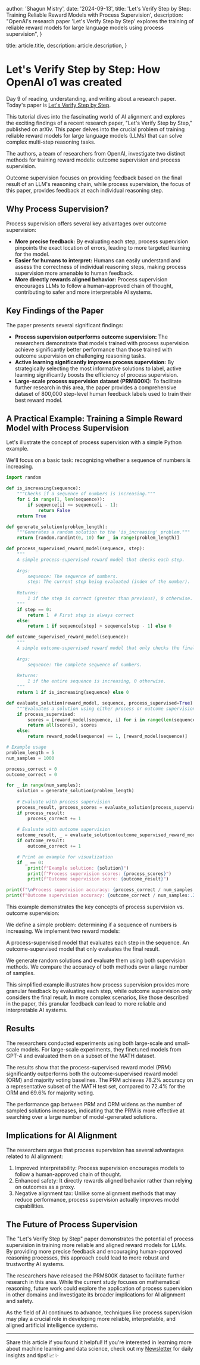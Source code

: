 
  author: 'Shagun Mistry',
  date: '2024-09-13',
  title: 'Let\'s Verify Step by Step: Training Reliable Reward Models with Process Supervision',
  description:
    "OpenAI's research paper 'Let's Verify Step by Step' explores the training of reliable reward models for large language models using process supervision",
}

  title: article.title,
  description: article.description,
}


# Let's Verify Step by Step: How OpenAI o1 was created

Day 9 of reading, understanding, and writing about a research paper. Today's paper is [Let's Verify Step by Step](https://arxiv.org/pdf/2305.20050).

This tutorial dives into the fascinating world of AI alignment and explores the exciting findings of a recent research paper, "Let's Verify Step by Step," published on arXiv. This paper delves into the crucial problem of training reliable reward models for large language models (LLMs) that can solve complex multi-step reasoning tasks.

The authors, a team of researchers from OpenAI, investigate two distinct methods for training reward models: outcome supervision and process supervision. 

Outcome supervision focuses on providing feedback based on the final result of an LLM's reasoning chain, while process supervision, the focus of this paper, provides feedback at each individual reasoning step. 

## Why Process Supervision?

Process supervision offers several key advantages over outcome supervision:

* **More precise feedback:** By evaluating each step, process supervision pinpoints the exact location of errors, leading to more targeted learning for the model.
* **Easier for humans to interpret:** Humans can easily understand and assess the correctness of individual reasoning steps, making process supervision more amenable to human feedback.
* **More directly rewards aligned behavior:** Process supervision encourages LLMs to follow a human-approved chain of thought, contributing to safer and more interpretable AI systems.

## Key Findings of the Paper

The paper presents several significant findings:

* **Process supervision outperforms outcome supervision:** The researchers demonstrate that models trained with process supervision achieve significantly better performance than those trained with outcome supervision on challenging reasoning tasks.
* **Active learning significantly improves process supervision:** By strategically selecting the most informative solutions to label, active learning significantly boosts the efficiency of process supervision.
* **Large-scale process supervision dataset (PRM800K):** To facilitate further research in this area, the paper provides a comprehensive dataset of 800,000 step-level human feedback labels used to train their best reward model.

## A Practical Example: Training a Simple Reward Model with Process Supervision

Let's illustrate the concept of process supervision with a simple Python example. 

We'll focus on a basic task: recognizing whether a sequence of numbers is increasing.

```python
import random

def is_increasing(sequence):
    """Checks if a sequence of numbers is increasing."""
    for i in range(1, len(sequence)):
        if sequence[i] <= sequence[i - 1]:
            return False
    return True

def generate_solution(problem_length):
    """Generates a random solution to the 'is_increasing' problem."""
    return [random.randint(0, 10) for _ in range(problem_length)]

def process_supervised_reward_model(sequence, step):
    """
    A simple process-supervised reward model that checks each step.
    
    Args:
        sequence: The sequence of numbers.
        step: The current step being evaluated (index of the number).
    
    Returns:
        1 if the step is correct (greater than previous), 0 otherwise.
    """
    if step == 0:
        return 1  # First step is always correct
    else:
        return 1 if sequence[step] > sequence[step - 1] else 0

def outcome_supervised_reward_model(sequence):
    """
    A simple outcome-supervised reward model that only checks the final result.
    
    Args:
        sequence: The complete sequence of numbers.
    
    Returns:
        1 if the entire sequence is increasing, 0 otherwise.
    """
    return 1 if is_increasing(sequence) else 0

def evaluate_solution(reward_model, sequence, process_supervised=True):
    """Evaluates a solution using either process or outcome supervision."""
    if process_supervised:
        scores = [reward_model(sequence, i) for i in range(len(sequence))]
        return all(scores), scores
    else:
        return reward_model(sequence) == 1, [reward_model(sequence)]

# Example usage
problem_length = 5
num_samples = 1000

process_correct = 0
outcome_correct = 0

for _ in range(num_samples):
    solution = generate_solution(problem_length)
    
    # Evaluate with process supervision
    process_result, process_scores = evaluate_solution(process_supervised_reward_model, solution)
    if process_result:
        process_correct += 1
    
    # Evaluate with outcome supervision
    outcome_result, _ = evaluate_solution(outcome_supervised_reward_model, solution, process_supervised=False)
    if outcome_result:
        outcome_correct += 1

    # Print an example for visualization
    if _ == 0:
        print(f"Example solution: {solution}")
        print(f"Process supervision scores: {process_scores}")
        print(f"Outcome supervision score: {outcome_result}")

print(f"\nProcess supervision accuracy: {process_correct / num_samples:.2%}")
print(f"Outcome supervision accuracy: {outcome_correct / num_samples:.2%}")
```

This example demonstrates the key concepts of process supervision vs. outcome supervision:

We define a simple problem: determining if a sequence of numbers is increasing.
We implement two reward models:

A process-supervised model that evaluates each step in the sequence.
An outcome-supervised model that only evaluates the final result.

We generate random solutions and evaluate them using both supervision methods.
We compare the accuracy of both methods over a large number of samples.

This simplified example illustrates how process supervision provides more granular feedback by evaluating each step, while outcome supervision only considers the final result. In more complex scenarios, like those described in the paper, this granular feedback can lead to more reliable and interpretable AI systems.


## Results
The researchers conducted experiments using both large-scale and small-scale models. 
For large-scale experiments, they finetuned models from GPT-4 and evaluated them on a subset of the MATH dataset.

The results show that the process-supervised reward model (PRM) significantly outperforms both the outcome-supervised reward model (ORM) and majority voting baselines. The PRM achieves 78.2% accuracy on a representative subset of the MATH test set, compared to 72.4% for the ORM and 69.6% for majority voting.

The performance gap between PRM and ORM widens as the number of sampled solutions increases, indicating that the PRM is more effective at searching over a large number of model-generated solutions.

## Implications for AI Alignment
The researchers argue that process supervision has several advantages related to AI alignment:

1. Improved interpretability: Process supervision encourages models to follow a human-approved chain of thought.
2. Enhanced safety: It directly rewards aligned behavior rather than relying on outcomes as a proxy.
3. Negative alignment tax: Unlike some alignment methods that may reduce performance, process supervision actually improves model capabilities.

## The Future of Process Supervision

The "Let's Verify Step by Step" paper demonstrates the potential of process supervision in training more reliable and aligned reward models for LLMs. By providing more precise feedback and encouraging human-approved reasoning processes, this approach could lead to more robust and trustworthy AI systems.

The researchers have released the PRM800K dataset to facilitate further research in this area. While the current study focuses on mathematical reasoning, future work could explore the application of process supervision in other domains and investigate its broader implications for AI alignment and safety.

As the field of AI continues to advance, techniques like process supervision may play a crucial role in developing more reliable, interpretable, and aligned artificial intelligence systems.

---

Share this article if you found it helpful!
If you're interested in learning more about machine learning and data science, check out my [Newsletter](https://shaguns-newsletter.beehiiv.com/subscribe) for daily insights and tips! 📈✨